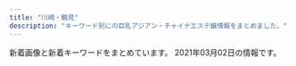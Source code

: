 ```yaml
---
title: "川崎・鶴見"
description: "キーワード別にの巨乳アジアン・チャイナエステ嬢情報をまとめました。"
---
```


新着画像と新着キーワードをまとめています。
2021年03月02日の情報です。

<DmmAffiliateIns />
<KeywordTable
  shops={
    [
    {
        "name": "Smile",
        "station": "\u4eac\u6025\u9db4\u898b\u99c5\u6771\u53e3",
        "img_links": [
            "http://tsurumi-est.xyz/images/g5.jpg",
            "http://tsurumi-est.xyz/images/g1.jpg",
            "http://tsurumi-est.xyz/g3.jpg",
            "http://tsurumi-est.xyz/images/flash.jpg",
            "http://tsurumi-est.xyz/images/mobile.png",
            "http://tsurumi-est.xyz/images/int1.jpg",
            "http://tsurumi-est.xyz/images/s_staff1.png",
            "http://tsurumi-est.xyz/g1.jpg",
            "http://tsurumi-est.xyz/images/top.jpg",
            "http://tsurumi-est.xyz/g0.jpg",
            "http://tsurumi-est.xyz/images/g0.jpg",
            "http://tsurumi-est.xyz/g2.jpg",
            "http://tsurumi-est.xyz/images/mens-esthe1.png",
            "http://tsurumi-est.xyz/images/g3.jpg",
            "http://momipara.jp/img/link/momi88.jpg",
            "http://tsurumi-est.xyz/images/flash2.jpg",
            "http://cdn.dino-es.com/images/logo/88x31NewDinoEs.png",
            "http://tsurumi-est.xyz/images/s_staff.png",
            "http://tsurumi-est.xyz/images/g2.jpg",
            "http://tsurumi-est.xyz/images/int2.jpg"
        ],
        "keywords": {
            "C": 16,
            "D": 4,
            "E": 2
        },
        "url": "http://tsurumi-est.xyz/"
    },
    {
        "keywords": {},
        "name": "\u4eba\u9b5a\u306e\u604b",
        "station": "JR\u9db4\u898b\u99c5\u6771\u53e3",
        "img_links": [],
        "url": "http://genkimori.ests.jp/"
    },
    {
        "url": "http://rabbit.est.cm/",
        "station": "JR\u5ddd\u5d0e\u99c5\u6771\u53e3",
        "keywords": {
            "D": 16,
            "86": 16
        },
        "img_links": [
            "http://rabbit.est.cm/photos/sites/29/2017/09/2017090411494123.jpg",
            "http://rabbit.est.cm/images/s_news.png",
            "http://rabbit.est.cm/images/top.jpg",
            "http://rabbit.est.cm/photos/sites/29/2017/04/01.jpg",
            "http://rabbit.est.cm/images/pick.png",
            "http://rabbit.est.cm/photos/sites/29/2017/03/girls03.jpg",
            "http://rabbit.est.cm/images/s_staff.png",
            "http://rabbit.est.cm/photos/sites/29/2017/02/3.jpg",
            "http://rabbit.est.cm/images/nbj3.jpg",
            "http://rabbit.est.cm/photos/sites/29/2018/08/2018081709473259.jpg",
            "http://rabbit.est.cm/images/acc2.jpg",
            "http://rabbit.est.cm/images/acc3.jpg",
            "http://rabbit.est.cm/photos/sites/29/2017/03/188375621118420915.jpg",
            "http://rabbit.est.cm/images/nbj2.jpg",
            "http://rabbit.est.cm/images/acc4.jpg",
            "http://rabbit.est.cm/photos/sites/29/2020/11/2020110707012088.jpg",
            "http://rabbit.est.cm/images/acc5.jpg",
            "http://rabbit.est.cm/images/mobile.jpg"
        ],
        "name": "\u7e01\u5712"
    },
    {
        "img_links": [
            "http://esthe-heal.com/staff/momo/01mb.jpg",
            "http://esthe-heal.com/staff/sakura/01mb.jpg",
            "http://esthe-heal.com/staff/kaori/01mb.jpg",
            "http://esthe-heal.com/img/ttl_pickup.png",
            "http://esthe-heal.com/staff/rubi/01mb.jpg",
            "http://esthe-heal.com/img/ttl_recbnr.png",
            "http://esthe-heal.com/img/ttl_mobile.png",
            "http://esthe-heal.com/staff/yuki/01mb.jpg",
            "http://esthe-heal.com/staff/miho/01.jpg",
            "http://esthe-heal.com/staff/sizuka/01.jpg",
            "http://esthe-heal.com/staff/mimi/01mb.jpg",
            "http://esthe-heal.com/staff/aya/01mb.jpg",
            "http://esthe-heal.com/staff/yuki/01.jpg",
            "http://esthe-heal.com/img/ttl_staff.png",
            "http://esthe-heal.com/staff/rui/01mb.jpg",
            "http://esthe-heal.com/i/files/homeimg.jpg",
            "http://esthe-heal.com/staff/haruna/01.jpg",
            "http://esthe-heal.com/img/att.jpg",
            "http://esthe-heal.com/staff/mimi/01.jpg",
            "http://esthe-heal.com/staff/yuyu/01mb.jpg",
            "http://esthe-heal.com/staff/kana/01.jpg",
            "http://esthe-heal.com/staff/yuyu/01.jpg",
            "http://esthe-heal.com/staff/kaori/01.jpg",
            "http://esthe-heal.com/staff/rui/01.jpg",
            "http://esthe-heal.com/img/ttl_wnew.png",
            "http://esthe-heal.com/staff/sayuri/01mb.jpg",
            "http://esthe-heal.com/staff/sizuka/01mb.jpg",
            "http://esthe-heal.com/staff/haruna/01mb.jpg",
            "http://esthe-heal.com/staff/aya/01.jpg",
            "http://esthe-heal.com/img/link/koko_234x60.png",
            "http://esthe-heal.com/staff/sayuri/01.jpg",
            "http://esthe-heal.com/staff/kana/01mb.jpg",
            "http://esthe-heal.com/staff/rubi/01.jpg",
            "http://esthe-heal.com/staff/momo/01.jpg",
            "http://esthe-heal.com/staff/sakura/01.jpg",
            "http://esthe-heal.com/pic/head.jpg",
            "http://esthe-heal.com/staff/miho/01mb.jpg"
        ],
        "station": "JR\u9db4\u898b\u99c5\u6771\u53e3",
        "name": "Yulala",
        "keywords": {
            "C": 23
        },
        "url": "http://esthe-heal.com/"
    },
    {
        "keywords": {
            "92": 1,
            "89": 4,
            "\u80f8": 1,
            "90": 2,
            "88": 1
        },
        "name": "LUCKY",
        "station": "JR\u5ddd\u5d0e\u99c5\u6771\u53e3",
        "img_links": [
            "http://lucky.esnavi.work/2/uploadimg/1609854808.jpeg",
            "http://lucky.esnavi.work/2/uploadimg/1612246410.jpeg",
            "http://lucky.esnavi.work/news.jpg",
            "http://lucky.esnavi.work/2/uploadimg/1609855912.jpeg",
            "http://lucky.esnavi.work/2/uploadimg/1609855429.jpeg",
            "http://lucky.esnavi.work/2/uploadimg/1609855626.jpeg",
            "http://lucky.esnavi.work/2/uploadimg/1609856021.jpeg",
            "http://lucky.esnavi.work/int1.png",
            "http://lucky.esnavi.work/2/uploadimg/1609855512.jpeg",
            "http://lucky.esnavi.work/m.jpg",
            "http://lucky.esnavi.work/head.jpg",
            "http://lucky.esnavi.work/2/uploadimg/1609854972.jpeg",
            "http://lucky.esnavi.work/sys2.jpg",
            "http://lucky.esnavi.work/sys1.jpg",
            "http://lucky.esnavi.work/s1.png",
            "http://lucky.esnavi.work/staff_t.jpg"
        ],
        "url": "http://lucky.esnavi.work/"
    },
    {
        "keywords": {
            "G": 13,
            "\u30c0\u30a4\u30ca\u30de\u30a4\u30c8": 1,
            "100": 1,
            "\u30bb\u30af\u30b7\u30fc": 8
        },
        "name": "Men\u2019s Pal Spa\u30fb\u30e1\u30f3\u30ba\u30d1\u30eb\u30b9\u30d1",
        "img_links": [
            "https://www.pal-spa.com/img/girl/main/smain349afba4e500f33ea543f800c8238c1f49.jpg",
            "https://www.pal-spa.com/img/blog/postimage20191201161433.jpg",
            "https://www.pal-spa.com/img/blog/palspa_blog_20200113_miyuki7.jpg",
            "https://www.pal-spa.com/img/blog/palspa_blog_20210120_haruka3.jpg",
            "https://www.pal-spa.com/img/girl/main/smain3458922ce8484534d2b75a91ab7a300e6de.jpg",
            "https://www.pal-spa.com/img/girl/main/smain29126f46703ae5614cc6531d2d744ef64cb.jpg",
            "https://www.pal-spa.com/img/material/massage_siatu1.jpg",
            "https://www.pal-spa.com/img/girl/list/swest232be10adc295a0fc3adfdb5b77838c4a7.jpg",
            "https://www.pal-spa.com/img/blog/palspa_blog_20191204_izumi7.jpg",
            "https://www.pal-spa.com/img/blog/postimage20191205024146.jpg",
            "https://www.pal-spa.com/img/girl/list/sface8aaf0584954cf78c6fa0e4d5235d359c9.jpg",
            "https://www.pal-spa.com/img/girl/list/slist29b91c9bcc8e157811f43836e0e81c7a7e.jpg",
            "https://www.pal-spa.com/img/girl/main/smain2352be10adc295a0fc3adfdb5b77838c4a7.jpg",
            "https://www.pal-spa.com/img/blog/palspa_blog_20191204_izumi6.jpg",
            "https://www.pal-spa.com/img/girl/list/sface41179e3d7fbd9c1dd52f6aa2a671ce0bd.jpg",
            "https://www.pal-spa.com/img/blog/postimage20200112225143.jpg",
            "https://www.pal-spa.com/img/blog/palspa_blog_20191204_erica6.jpg",
            "https://www.pal-spa.com/img/blog/postimage20191205024522.jpg",
            "https://www.pal-spa.com/img/girl/list/slist256b08026e0fe59c124751f4ba2dce9484.jpg",
            "https://www.pal-spa.com/img/girl/main/smain311813891f0a4f13a5dcec2552f803dff41.jpg",
            "https://www.pal-spa.com/img/girl/main/smain255b45d339d6509c6b7779e499e2a9b6ba6.jpg",
            "https://www.pal-spa.com/img/girl/list/slist3aa1148d56856a2cfde4a3dfdd8d1c5ed.jpg",
            "https://www.pal-spa.com/img/girl/main/smain32544cc176e6519c5cfcaa30cdb6b3d4ae6.jpg",
            "https://www.pal-spa.com/img/girl/main/smain34264ec295988800531cb0f78cdcfbcb9cf.jpg",
            "https://www.pal-spa.com/img/blog/palspa_blog_20200316_aya2.jpg",
            "https://www.pal-spa.com/img/girl/main/smain93489e4bc2f68cb6c1df5f2c0780e53ef2.jpg",
            "https://www.pal-spa.com/img/girl/list/sface9b20525be57ec14c2cab254b7f38bd4df.jpg",
            "https://www.pal-spa.com/img/blog/palspa_blog_20191201_yui1.jpg",
            "https://www.pal-spa.com/img/blog/palspa_blog_20200803_ai2.jpg",
            "https://www.pal-spa.com/img/girl/list/slist2803b6e28547718e5f6d36e0d1c631fbcd.jpg",
            "https://www.pal-spa.com/img/girl/main/smain253b45d339d6509c6b7779e499e2a9b6ba6.jpg",
            "https://www.pal-spa.com/img/blog/palspa_blog_20200803_ai7.jpg",
            "https://www.pal-spa.com/img/girl/list/slist34fb1e5b054a6796aafb6d24f36ac90950.jpg",
            "https://www.pal-spa.com/img/girl/main/smain2332be10adc295a0fc3adfdb5b77838c4a7.jpg",
            "https://www.pal-spa.com/img/blog/palspa_blog_20200113_miyuki8.jpg",
            "https://www.pal-spa.com/img/blog/palspa_blog_20191204_izumi4.jpg",
            "https://www.pal-spa.com/img/blog/palspa_blog_20191201_kiki4.jpg",
            "https://www.pal-spa.com/img/girl/list/swest81caefc8aa890323cc659f5abf9da1937.jpg",
            "https://www.pal-spa.com/img/girl/main/smain32444cc176e6519c5cfcaa30cdb6b3d4ae6.jpg",
            "https://www.pal-spa.com/img/blog/palspa_blog_20200113_miyuki1.jpg",
            "https://www.pal-spa.com/img/girl/main/smain215a4782a043e7ca29f58aba8d6552a2d6e.jpg",
            "https://www.pal-spa.com/img/blog/postimage20210128110639.jpg",
            "https://www.pal-spa.com/img/girl/pickup/pickup20200822150116.jpg",
            "https://www.pal-spa.com/img/girl/main/smain841caefc8aa890323cc659f5abf9da1937.jpg",
            "https://www.pal-spa.com/img/girl/list/slist24940766e3a46af57756429b6407dea11e.jpg",
            "https://www.pal-spa.com/img/girl/list/sface259a92ee295305fdbc6e4cd5a68dad5216.jpg",
            "https://www.pal-spa.com/img/camp/camp_20210101min75.jpg",
            "https://www.pal-spa.com/img/girl/main/smain31aa1148d56856a2cfde4a3dfdd8d1c5ed.jpg",
            "https://www.pal-spa.com/img/blog/palspa_blog_20191201_kiki2.jpg",
            "https://www.pal-spa.com/img/girl/list/slist341bac97b65d4f7b4ec774734a6553b2a8.jpg",
            "https://www.pal-spa.com/img/blog/palspa_blog_20191201_aica3.jpg",
            "https://www.pal-spa.com/img/girl/list/swest32552450a07c5e6fcf616569ce56276f28.jpg",
            "https://www.pal-spa.com/img/girl/main/smain339afba4e500f33ea543f800c8238c1f49.jpg",
            "https://www.pal-spa.com/img/girl/main/smain3438922ce8484534d2b75a91ab7a300e6de.jpg",
            "https://www.pal-spa.com/img/girl/list/slist82771fec40d02127b42e7e4941a97d5e8.jpg",
            "https://www.pal-spa.com/img/blog/palspa_blog_20200113_miyuki2.jpg",
            "https://www.pal-spa.com/img/girl/main/smain254b45d339d6509c6b7779e499e2a9b6ba6.jpg",
            "https://www.pal-spa.com/img/blog/palspa_blog_20200316_aya3.jpg",
            "https://www.pal-spa.com/img/material/massage_siatu3.jpg",
            "https://www.pal-spa.com/img/girl/list/swest259a92ee295305fdbc6e4cd5a68dad5216.jpg",
            "https://www.pal-spa.com/img/girl/main/smain285aa054b0383cc218664f07c55c4e1d3f0.jpg",
            "https://www.pal-spa.com/img/material/massage_sentai2.jpg",
            "https://www.pal-spa.com/img/girl/list/swest34fb1e5b054a6796aafb6d24f36ac90950.jpg",
            "https://www.pal-spa.com/img/girl/main/smain28209dcea86d45d39c34084233d3f05abd3.jpg",
            "https://www.pal-spa.com/img/blog/palspa_blog_20200316_aya6.jpg",
            "https://www.pal-spa.com/img/girl/main/smain821caefc8aa890323cc659f5abf9da1937.jpg",
            "https://www.pal-spa.com/img/blog/palspa_blog_20200803_ai6.jpg",
            "https://www.pal-spa.com/img/blog/palspa_blog_20191204_erica3.jpg",
            "https://www.pal-spa.com/img/blog/palspa_blog_20191201_kiki7.jpg",
            "https://www.pal-spa.com/img/blog/palspa_blog_20191201_yui5.jpg",
            "https://www.pal-spa.com/img/girl/main/smain2322be10adc295a0fc3adfdb5b77838c4a7.jpg",
            "https://www.pal-spa.com/img/blog/palspa_blog_20191201_kiki6.jpg",
            "https://www.pal-spa.com/img/blog/palspa_blog_20191204_izumi3.jpg",
            "https://www.pal-spa.com/img/blog/palspa_blog_20200803_ai4.jpg",
            "https://www.pal-spa.com/img/girl/list/sface32552450a07c5e6fcf616569ce56276f28.jpg",
            "https://www.pal-spa.com/img/blog/palspa_blog_20191204_erica1.jpg",
            "https://www.pal-spa.com/img/blog/palspa_blog_20210120_haruka6.jpg",
            "https://www.pal-spa.com/img/girl/main/smain212a4782a043e7ca29f58aba8d6552a2d6e.jpg",
            "https://www.pal-spa.com/img/blog/palspa_blog_20191204_izumi2.jpg",
            "https://www.pal-spa.com/img/girl/list/slist9224bead323710d8ed7f0640125518c54.jpg",
            "https://www.pal-spa.com/img/blog/palspa_blog_20210120_haruka1.jpg",
            "https://www.pal-spa.com/img/girl/main/smain2342be10adc295a0fc3adfdb5b77838c4a7.jpg",
            "https://www.pal-spa.com/img/blog/postimage20190909035711.jpg",
            "https://www.pal-spa.com/img/girl/main/smain283aa054b0383cc218664f07c55c4e1d3f0.jpg",
            "https://www.pal-spa.com/img/blog/palspa_blog_20191201_aica7.jpg",
            "https://www.pal-spa.com/img/girl/main/smain411179e3d7fbd9c1dd52f6aa2a671ce0bd.jpg",
            "https://www.pal-spa.com/img/girl/pickup/pickup20200104064211.jpg",
            "https://www.pal-spa.com/img/girl/main/smain313cf1a94bbeb47fd61d9c8a0ac5715f220.jpg",
            "https://www.pal-spa.com/img/blog/palspa_blog_20200113_miyuki6.jpg",
            "https://www.pal-spa.com/img/blog/postimage20191201160113.jpg",
            "https://www.pal-spa.com/img/blog/palspa_blog_20200113_miyuki5.jpg",
            "https://www.pal-spa.com/img/girl/main/smain2934975d1e88a92635112090a18fddfe496.jpg",
            "https://www.pal-spa.com/img/blog/palspa_blog_20200316_aya7.jpg",
            "https://www.pal-spa.com/img/girl/main/smain95ef1bf25458f90407a4281129029fee02.jpg",
            "https://www.pal-spa.com/img/girl/main/smain32244cc176e6519c5cfcaa30cdb6b3d4ae6.jpg",
            "https://www.pal-spa.com/img/blog/palspa_blog_20191201_kiki3.jpg",
            "https://www.pal-spa.com/img/girl/main/smain94ef1bf25458f90407a4281129029fee02.jpg",
            "https://www.pal-spa.com/img/blog/palspa_blog_20200316_aya9.jpg",
            "https://www.pal-spa.com/img/girl/main/smain295c66d8a8ea77ad563b7a5d4d245be38c5.jpg",
            "https://www.pal-spa.com/img/blog/palspa_blog_20191204_erica5.jpg",
            "https://www.pal-spa.com/img/blog/palspa_blog_20191204_erica2.jpg",
            "https://www.pal-spa.com/img/material/massage_sentai3.jpg",
            "https://www.pal-spa.com/img/blog/postimage20200316071533.jpg",
            "https://www.pal-spa.com/img/girl/pickup/pickup20210120104719.jpg",
            "https://www.pal-spa.com/img/girl/list/slist2384c844601b0fd2f7aabfe4a5a12163b7.jpg",
            "https://www.pal-spa.com/img/blog/palspa_blog_20200113_miyuki4.jpg",
            "https://www.pal-spa.com/img/blog/palspa_blog_20200316_aya8.jpg",
            "https://www.pal-spa.com/img/girl/list/swest41179e3d7fbd9c1dd52f6aa2a671ce0bd.jpg",
            "https://www.pal-spa.com/img/blog/palspa_blog_20191204_izumi1.jpg",
            "https://www.pal-spa.com/img/material/massage_siatu2.jpg",
            "https://www.pal-spa.com/img/girl/list/swest21a4782a043e7ca29f58aba8d6552a2d6e.jpg",
            "https://www.pal-spa.com/img/blog/palspa_blog_20191201_aica2.jpg",
            "https://www.pal-spa.com/img/girl/main/smain92489e4bc2f68cb6c1df5f2c0780e53ef2.jpg",
            "https://www.pal-spa.com/img/girl/list/sface31f19f00dae05be97f6dce6cb5dbe8eec8.jpg",
            "https://www.pal-spa.com/img/blog/palspa_blog_20191201_kiki5.jpg",
            "https://www.pal-spa.com/img/girl/main/smain341fb1e5b054a6796aafb6d24f36ac90950.jpg",
            "https://www.pal-spa.com/img/girl/pickup/pickup20200822001327.jpg",
            "https://www.pal-spa.com/img/girl/list/slist21c8c7f499c3f4da854e401c53978a3677.jpg",
            "https://www.pal-spa.com/img/camp/camp_20210201.jpg",
            "https://www.pal-spa.com/img/blog/palspa_blog_20200803_ai8.jpg",
            "https://www.pal-spa.com/img/blog/palspa_blog_20200316_aya10.jpg",
            "https://www.pal-spa.com/img/girl/list/swest2815022380c60cdc7043c4ec074cee02f5.jpg",
            "https://www.pal-spa.com/img/blog/palspa_blog_20200316_aya1.jpg",
            "https://www.pal-spa.com/img/blog/palspa_blog_20191204_erica7.jpg",
            "https://www.pal-spa.com/img/blog/palspa_blog_20200113_miyuki3.jpg",
            "https://www.pal-spa.com/img/material/image_auth.png",
            "https://www.pal-spa.com/img/girl/list/swest24254584407bed049e349a41c5443a4345.jpg",
            "https://www.pal-spa.com/img/girl/main/smain81aaf0584954cf78c6fa0e4d5235d359c9.jpg",
            "https://www.pal-spa.com/img/blog/palspa_blog_20191201_yui7.jpg",
            "https://www.pal-spa.com/img/girl/list/sface21a4782a043e7ca29f58aba8d6552a2d6e.jpg",
            "https://www.pal-spa.com/img/girl/main/smain91489e4bc2f68cb6c1df5f2c0780e53ef2.jpg",
            "https://www.pal-spa.com/img/blog/palspa_blog_20191201_aica5.jpg",
            "https://www.pal-spa.com/img/girl/main/smain315f04254ecea9c57f49748c46b01a7664c.jpg",
            "https://www.pal-spa.com/img/girl/list/sface232be10adc295a0fc3adfdb5b77838c4a7.jpg",
            "https://www.pal-spa.com/img/girl/main/smain241254584407bed049e349a41c5443a4345.jpg",
            "https://www.pal-spa.com/img/girl/main/smain321552450a07c5e6fcf616569ce56276f28.jpg",
            "https://www.pal-spa.com/img/blog/palspa_blog_20191201_kiki1.jpg",
            "https://www.pal-spa.com/img/girl/list/sface34fb1e5b054a6796aafb6d24f36ac90950.jpg",
            "https://www.pal-spa.com/img/blog/postimage20191201162035.jpg",
            "https://www.pal-spa.com/img/girl/list/sface3c2ba25b14b61f54befa1ec672e487350.jpg",
            "https://www.pal-spa.com/img/girl/main/smain251b45d339d6509c6b7779e499e2a9b6ba6.jpg",
            "https://www.pal-spa.com/img/blog/postimage20190823184018.jpg",
            "https://www.pal-spa.com/img/girl/main/smain214a4782a043e7ca29f58aba8d6552a2d6e.jpg",
            "https://www.pal-spa.com/img/blog/palspa_blog_20191201_aica1.jpg",
            "https://www.pal-spa.com/img/blog/palspa_blog_20200803_ai5.jpg",
            "https://www.pal-spa.com/img/blog/palspa_blog_20191204_izumi5.jpg",
            "https://www.pal-spa.com/img/blog/palspa_blog_20200803_ai1.jpg",
            "https://www.pal-spa.com/img/girl/list/sface24254584407bed049e349a41c5443a4345.jpg",
            "https://www.pal-spa.com/img/girl/list/slist32552450a07c5e6fcf616569ce56276f28.jpg",
            "https://www.pal-spa.com/img/girl/list/slist41179e3d7fbd9c1dd52f6aa2a671ce0bd.jpg",
            "https://www.pal-spa.com/img/girl/main/smain32aa1148d56856a2cfde4a3dfdd8d1c5ed.jpg",
            "https://www.pal-spa.com/img/girl/list/swest2934a16061b4519bc353f475021810bbc2.jpg",
            "https://www.pal-spa.com/img/blog/palspa_blog_20200316_aya5.jpg",
            "https://www.pal-spa.com/img/girl/main/smain314f04254ecea9c57f49748c46b01a7664c.jpg",
            "https://www.pal-spa.com/img/blog/palspa_blog_20191201_yui2.jpg",
            "https://www.pal-spa.com/img/blog/palspa_blog_20210120_haruka5.jpg",
            "https://www.pal-spa.com/img/girl/list/sface2934a16061b4519bc353f475021810bbc2.jpg",
            "https://www.pal-spa.com/img/blog/palspa_blog_20191201_yui6.jpg",
            "https://www.pal-spa.com/img/blog/postimage20190615060904.jpg",
            "https://www.pal-spa.com/img/girl/list/swest31f19f00dae05be97f6dce6cb5dbe8eec8.jpg",
            "https://www.pal-spa.com/img/girl/main/smain851caefc8aa890323cc659f5abf9da1937.jpg",
            "https://www.pal-spa.com/img/girl/main/smain32344cc176e6519c5cfcaa30cdb6b3d4ae6.jpg",
            "https://www.pal-spa.com/img/blog/palspa_blog_20200803_ai9.jpg",
            "https://www.pal-spa.com/img/girl/main/smain3448922ce8484534d2b75a91ab7a300e6de.jpg",
            "https://www.pal-spa.com/img/girl/main/smain284aa054b0383cc218664f07c55c4e1d3f0.jpg",
            "https://www.pal-spa.com/img/material/massage_sentai1.jpg",
            "https://www.pal-spa.com/img/girl/main/smain2312be10adc295a0fc3adfdb5b77838c4a7.jpg",
            "https://www.pal-spa.com/img/blog/palspa_blog_20191201_aica6.jpg",
            "https://www.pal-spa.com/img/blog/palspa_blog_20191204_erica4.jpg",
            "https://www.pal-spa.com/img/girl/main/smain312cf1a94bbeb47fd61d9c8a0ac5715f220.jpg",
            "https://www.pal-spa.com/img/blog/palspa_blog_20191201_aica4.jpg",
            "https://www.pal-spa.com/img/girl/main/smain211a4782a043e7ca29f58aba8d6552a2d6e.jpg",
            "https://www.pal-spa.com/img/blog/palspa_blog_20200316_aya4.jpg",
            "https://www.pal-spa.com/img/girl/main/smain2924975d1e88a92635112090a18fddfe496.jpg",
            "https://www.pal-spa.com/img/blog/palspa_blog_20210120_haruka4.jpg",
            "https://www.pal-spa.com/img/girl/list/swest95fea8ce189d2417d922eb9079627b3ac.jpg",
            "https://www.pal-spa.com/img/girl/main/smain281fd9bc58195da2c4f8c318534044e362e.jpg",
            "https://www.pal-spa.com/img/blog/palspa_blog_20200803_ai3.jpg",
            "https://www.pal-spa.com/img/girl/main/smain242efb09e433a238cc9c94272805945bf96.jpg",
            "https://www.pal-spa.com/img/blog/postimage20200805131611.jpg",
            "https://www.pal-spa.com/img/blog/palspa_blog_20191201_yui3.jpg",
            "https://www.pal-spa.com/img/girl/main/smain2944975d1e88a92635112090a18fddfe496.jpg",
            "https://www.pal-spa.com/img/blog/postimage20191201160850.jpg",
            "https://www.pal-spa.com/img/girl/list/sface2815022380c60cdc7043c4ec074cee02f5.jpg",
            "https://www.pal-spa.com/img/girl/pickup/pickup20200730025343.jpg",
            "https://www.pal-spa.com/img/girl/pickup/pickup20200923134207.jpg",
            "https://www.pal-spa.com/img/blog/palspa_blog_20200316_aya11.jpg",
            "https://www.pal-spa.com/img/girl/main/smain252b45d339d6509c6b7779e499e2a9b6ba6.jpg",
            "https://www.pal-spa.com/img/girl/main/smain831caefc8aa890323cc659f5abf9da1937.jpg",
            "https://www.pal-spa.com/img/girl/list/slist31991bce11ee745ecab812af3ff1cb34c6.jpg",
            "https://www.pal-spa.com/img/girl/main/smain44b39a706bac6618b1571f7fdf4631427d.jpg",
            "https://www.pal-spa.com/img/girl/main/smain43f417400ac5884575399559541bcf4c17.jpg",
            "https://www.pal-spa.com/img/blog/palspa_blog_20191201_yui4.jpg",
            "https://www.pal-spa.com/img/girl/main/smain424a6d03832c91a865b6562a3dc842e51a.jpg",
            "https://www.pal-spa.com/img/girl/main/smain213a4782a043e7ca29f58aba8d6552a2d6e.jpg",
            "https://www.pal-spa.com/img/girl/list/swest3c2ba25b14b61f54befa1ec672e487350.jpg"
        ],
        "station": "JR\u9db4\u898b\u99c5\u6771\u53e3",
        "url": "https://www.pal-spa.com/"
    },
    {
        "url": "http://www.fukuen.in/",
        "station": "JR\u9db4\u898b\u99c5\u6771\u53e3",
        "img_links": [
            "http://www.fukuen.in/img/material/shiatsu3.jpg",
            "http://www.fukuen.in/img/girl/main/smain123f3ae0063654627ed21fdac7f7f732cb0.jpg",
            "http://www.fukuen.in/img/material/arrow_next.png",
            "http://www.fukuen.in/img/material/sentai2.jpg",
            "http://www.fukuen.in/img/material/image_auth.png",
            "http://www.fukuen.in/img/girl/extra/ai_20200914_1.jpg",
            "http://www.fukuen.in/img/material/noimg_b.jpg",
            "http://www.fukuen.in/img/girl/list/slist21d95f10417cbe687c362ac86a6caaf51.jpg",
            "http://www.fukuen.in/img/material/shiatsu2.jpg",
            "http://www.fukuen.in/img/material/oil1.jpg",
            "http://www.fukuen.in/img/girl/list/swest72b8648aae56da25b7c7573dc007cc2de.jpg",
            "http://www.fukuen.in/img/material/akasuri6rev1.jpg",
            "http://www.fukuen.in/img/girl/extra/risa_20200923_4.jpg",
            "http://www.fukuen.in/img/material/bath.jpg",
            "http://www.fukuen.in/img/material/sentai4.jpg",
            "http://www.fukuen.in/img/girl/list/slist8fbaefba79306aed7d52f3369481c4f79.jpg",
            "http://www.fukuen.in/img/material/sentai6rev1.jpg",
            "http://www.fukuen.in/img/girl/list/slist5751a73c1d67d106b755f2a10f214b1fb.jpg",
            "http://www.fukuen.in/img/girl/main/smain425ef08e32ca6d2936eee599647ef1be42.jpg",
            "http://www.fukuen.in/img/material/oil5.jpg",
            "http://www.fukuen.in/img/girl/extra/ai_20200914_4.jpg",
            "http://www.fukuen.in/img/material/akasuri2rev1.jpg",
            "http://www.fukuen.in/img/girl/list/slist11a00cec64c1902f8f81d6458bd81ecc3.jpg",
            "http://www.fukuen.in/img/girl/pickup/pickup20200705191159.jpg",
            "http://www.fukuen.in/img/girl/main/smain12372fb92a183b52eed6697b1dc18d650f.jpg",
            "http://www.fukuen.in/img/girl/main/smain23a5f5188f9c41ddb221fc0bead2a8556b.jpg",
            "http://www.fukuen.in/img/girl/main/smain83429f69a5e0facf26b5c596ab5374c79a.jpg",
            "http://www.fukuen.in/img/girl/pickup/pickup20200705191524.jpg",
            "http://www.fukuen.in/img/girl/main/smain82429f69a5e0facf26b5c596ab5374c79a.jpg",
            "http://www.fukuen.in/img/girl/main/smain736910286ab0a44682bfc6f093f287b998.jpg",
            "http://www.fukuen.in/img/girl/list/slist1154c6465b3e80f1950af663ae9de86840.jpg",
            "http://www.fukuen.in/img/girl/extra/hotaru200809_1min75.jpg",
            "http://www.fukuen.in/img/material/sentai5rev1.jpg",
            "http://www.fukuen.in/img/material/front.jpg",
            "http://www.fukuen.in/img/girl/list/swest8fbaefba79306aed7d52f3369481c4f79.jpg",
            "http://www.fukuen.in/img/girl/main/smain746910286ab0a44682bfc6f093f287b998.jpg",
            "http://www.fukuen.in/img/girl/main/smain11372fb92a183b52eed6697b1dc18d650f.jpg",
            "http://www.fukuen.in/img/material/noimg_m.jpg",
            "http://www.fukuen.in/img/girl/extra/hotaru200809_3min75.jpg",
            "http://www.fukuen.in/img/girl/main/smain12276c3f8b7d0a2900b5557ad186572c1c5.jpg",
            "http://www.fukuen.in/img/girl/list/swest1154c6465b3e80f1950af663ae9de86840.jpg",
            "http://www.fukuen.in/img/girl/main/smain41f486b583999cfcec7913d7843c608159.jpg",
            "http://www.fukuen.in/img/material/sentai3.jpg",
            "http://www.fukuen.in/img/girl/main/smain11154c6465b3e80f1950af663ae9de86840.jpg",
            "http://www.fukuen.in/img/girl/main/smain115a604c7246ee7ef21ea1371bf0f8ae541.jpg",
            "http://www.fukuen.in/img/girl/main/smain81429f69a5e0facf26b5c596ab5374c79a.jpg",
            "http://www.fukuen.in/img/girl/pickup/pickup20200705191051.jpg",
            "http://www.fukuen.in/img/girl/list/swest4f486b583999cfcec7913d7843c608159.jpg",
            "http://www.fukuen.in/img/girl/extra/risa_20200923_1.jpg",
            "http://www.fukuen.in/img/girl/extra/ai_20200914_2.jpg",
            "http://www.fukuen.in/img/girl/main/smain113a604c7246ee7ef21ea1371bf0f8ae541.jpg",
            "http://www.fukuen.in/img/girl/main/smain435ef08e32ca6d2936eee599647ef1be42.jpg",
            "http://www.fukuen.in/img/material/shiatsu4rev1.jpg",
            "http://www.fukuen.in/img/girl/main/smain721ab20435a050b6117e25de016c851a5e.jpg",
            "http://www.fukuen.in/img/girl/list/swest1276c3f8b7d0a2900b5557ad186572c1c5.jpg",
            "http://www.fukuen.in/img/girl/main/smain8415e8cbb1c49eb7c8caa026cbfa4e5e53.jpg",
            "http://www.fukuen.in/img/girl/pickup/pickup20200705191440.jpg",
            "http://www.fukuen.in/img/girl/main/smain112a604c7246ee7ef21ea1371bf0f8ae541.jpg",
            "http://www.fukuen.in/img/girl/extra/risa_20200923_3.jpg",
            "http://www.fukuen.in/img/material/oil4.jpg",
            "http://www.fukuen.in/img/girl/extra/hotaru200809_4min75.jpg",
            "http://www.fukuen.in/img/girl/main/smain513f8bf8e4517330b71f7b182328a05400.jpg",
            "http://www.fukuen.in/img/girl/main/smain711ab20435a050b6117e25de016c851a5e.jpg",
            "http://www.fukuen.in/img/girl/main/smain52fb1c032274e28d599eed619e1bedc3e4.jpg",
            "http://www.fukuen.in/img/material/oil3.jpg",
            "http://www.fukuen.in/img/girl/list/swest11a00cec64c1902f8f81d6458bd81ecc3.jpg",
            "http://www.fukuen.in/img/girl/main/smain53fb1c032274e28d599eed619e1bedc3e4.jpg",
            "http://www.fukuen.in/img/material/akasuri5rev1.jpg",
            "http://www.fukuen.in/img/girl/extra/hotaru200809_2min75.jpg",
            "http://www.fukuen.in/img/girl/main/smain114a604c7246ee7ef21ea1371bf0f8ae541.jpg",
            "http://www.fukuen.in/img/material/noimg_west.jpg",
            "http://www.fukuen.in/img/camp/20200610_shinki.jpg",
            "http://www.fukuen.in/img/material/shiatsu5rev1.jpg",
            "http://www.fukuen.in/img/girl/extra/risa_20200923_2.jpg",
            "http://www.fukuen.in/img/material/arrow_prev.png",
            "http://www.fukuen.in/img/girl/extra/ai_20200914_3.jpg",
            "http://www.fukuen.in/img/girl/list/slist126deb548c2a3ab378099293db5afcc041.jpg",
            "http://www.fukuen.in/img/girl/list/swest5751a73c1d67d106b755f2a10f214b1fb.jpg",
            "http://www.fukuen.in/img/material/sentai1.jpg",
            "http://www.fukuen.in/img/material/shiatsu6.jpg",
            "http://www.fukuen.in/img/material/akasuri1.jpg",
            "http://www.fukuen.in/img/girl/main/smain12176c3f8b7d0a2900b5557ad186572c1c5.jpg",
            "http://www.fukuen.in/img/girl/main/smain13372fb92a183b52eed6697b1dc18d650f.jpg",
            "http://www.fukuen.in/img/girl/extra/risa_20200923_5.jpg",
            "http://www.fukuen.in/img/material/oil2.jpg",
            "http://www.fukuen.in/img/girl/main/smain22a5f5188f9c41ddb221fc0bead2a8556b.jpg",
            "http://www.fukuen.in/img/material/akasuri3.jpg",
            "http://www.fukuen.in/img/girl/list/swest25902fb05705d4f4dcd3bb55fc78d46ee.jpg",
            "http://www.fukuen.in/img/girl/list/slist7a7cd4a2a61a08aea05c874262bd2983c.jpg",
            "http://www.fukuen.in/img/material/oil6.jpg",
            "http://www.fukuen.in/img/girl/list/slist48970948df1b5f673ddccf8bdc1c27ca3.jpg",
            "http://www.fukuen.in/img/material/shiatsu1.jpg",
            "http://www.fukuen.in/img/girl/main/smain21a5f5188f9c41ddb221fc0bead2a8556b.jpg",
            "http://www.fukuen.in/img/material/akasuri4.jpg"
        ],
        "keywords": {
            "\u80f8": 1,
            "G": 2,
            "\u30bb\u30af\u30b7\u30fc": 2
        },
        "name": "\u798f\u7e01\u30fbFUKUEN"
    },
    {
        "station": "JR\u5ddd\u5d0e\u99c5\u6771\u53e3",
        "name": "\u6843\u6e90\u90f7",
        "keywords": {},
        "img_links": [
            "http://www.iyasi-massage.com/images/staff/sta_0z2.jpg",
            "http://www.iyasi-massage.com/images/top/top_04.jpg",
            "http://www.iyasi-massage.com/images/system/syatem_301.jpg",
            "http://www.iyasi-massage.com/images/staff_image/staff_d03.jpg",
            "http://www.iyasi-massage.com/images/top/top_03.jpg",
            "http://www.iyasi-massage.com/images/staff/sta_08.jpg",
            "http://www.iyasi-massage.com/images/system/syatem_303.jpg",
            "http://www.iyasi-massage.com/images/staff_image/staff_d02.jpg",
            "http://www.iyasi-massage.com/images/staff/sta_0z9.jpg",
            "http://www.iyasi-massage.com/images/staff/sta_0z8.jpg",
            "http://www.iyasi-massage.com/images/staff/sta_03.jpg",
            "http://www.iyasi-massage.com/images/staff_image/staff_d01.jpg",
            "http://www.iyasi-massage.com/images/staff/sta_04.jpg",
            "http://www.iyasi-massage.com/images/staff/staff_top.jpg",
            "http://www.iyasi-massage.com/images/gallery/gallery_402.jpg",
            "http://www.iyasi-massage.com/images/gallery/gallery_404.jpg",
            "http://www.iyasi-massage.com/images/staff_image/staff_d05.jpg",
            "http://www.iyasi-massage.com/images/gallery/gallery_403.jpg",
            "http://www.iyasi-massage.com/images/top/top_02.jpg",
            "http://www.iyasi-massage.com/images/gallery/gallery_01.jpg",
            "http://www.iyasi-massage.com/images/staff/sta_010.jpg",
            "http://www.iyasi-massage.com/images/staff/sta_06.jpg",
            "http://www.iyasi-massage.com/images/gallery/gallery_102.jpg",
            "http://www.iyasi-massage.com/images/gallery/gallery_401.jpg",
            "http://www.iyasi-massage.com/images/staff_one/staff_one_top.jpg",
            "http://www.iyasi-massage.com/images/gallery/gallery_top.jpg",
            "http://www.iyasi-massage.com/images/gallery/gallery_104.jpg",
            "http://www.iyasi-massage.com/images/home/index_03.jpg",
            "http://www.iyasi-massage.com/images/staff/sta_023.jpg",
            "http://www.iyasi-massage.com/images/home/index_qup.jpg",
            "http://www.iyasi-massage.com/images/staff/sta_0z12.jpg",
            "http://www.iyasi-massage.com/images/home/top_qp.jpg",
            "http://www.iyasi-massage.com/images/top/top_06.jpg",
            "http://www.iyasi-massage.com/images/gallery/gallery_101.jpg",
            "http://www.iyasi-massage.com/images/home/index_04.jpg",
            "http://www.iyasi-massage.com/images/staff_one/staff_one_05.jpg",
            "http://www.iyasi-massage.com/images/staff_one/staff_one_02.jpg",
            "http://www.iyasi-massage.com/images/staff/sta_0z6.jpg",
            "http://www.iyasi-massage.com/images/staff_one/staff_one_04.jpg",
            "http://www.iyasi-massage.com/images/staff/sta_07.jpg",
            "http://www.iyasi-massage.com/images/gallery/gallery_103.jpg",
            "http://www.iyasi-massage.com/images/system/syatem_302.jpg",
            "http://www.iyasi-massage.com/images/staff_one/staff_one_07.png",
            "http://www.iyasi-massage.com/images/staff/sta_021.jpg",
            "http://www.iyasi-massage.com/images/home/index_page_top.jpg",
            "http://www.iyasi-massage.com/images/home/QR.png",
            "http://www.iyasi-massage.com/images/staff_one/staff_one_08.png",
            "http://www.iyasi-massage.com/images/staff_one/staff_one_03.jpg",
            "http://www.iyasi-massage.com/images/home/index_tel.jpg",
            "http://www.iyasi-massage.com/images/top/top_08.png",
            "http://www.iyasi-massage.com/images/staff/sta_0z10.jpg",
            "http://www.iyasi-massage.com/images/top/top_01.jpg",
            "http://www.iyasi-massage.com/images/staff/sta_01.jpg",
            "http://www.iyasi-massage.com/images/top/top_05.jpg",
            "http://www.iyasi-massage.com/images/staff_image/staff_d04.jpg",
            "http://www.iyasi-massage.com/images/staff_image/staff_d06.jpg",
            "http://www.iyasi-massage.com/images/staff_one/staff_one_01.jpg"
        ],
        "url": "http://www.iyasi-massage.com/"
    },
    {
        "station": "JR\u5ddd\u5d0e\u99c5\u6771\u53e3",
        "keywords": {
            "84": 5,
            "86": 15,
            "C": 5,
            "D": 15
        },
        "name": "\u7652\u3057\u98a8\uff5e\u3044\u3084\u3057\u304b\u305c\uff5e",
        "img_links": [
            "http://iyashi-kaze.oks.bz/images/top.jpg",
            "http://iyashi-kaze.oks.bz/images/service1.jpg",
            "http://iyashi-kaze.oks.bz/images/service2.jpg",
            "http://iyashi-kaze.oks.bz/images/end.jpg",
            "http://iyashi-kaze.oks.bz/images/room3.jpg",
            "http://iyashi-kaze.oks.bz/images/s_pick.png",
            "http://iyashi-kaze.oks.bz/images/service4.jpg",
            "http://iyashi-kaze.oks.bz/images/room5.jpg",
            "http://iyashi-kaze.oks.bz/images/s_link.png",
            "http://iyashi-kaze.oks.bz/images/room6.jpg",
            "http://iyashi-kaze.oks.bz/photos/sites/65/2020/01/2020011010172726.jpg",
            "http://iyashi-kaze.oks.bz/images/room4.jpg",
            "http://iyashi-kaze.oks.bz/images/room2.jpg",
            "http://iyashi-kaze.oks.bz/images/room1.jpg",
            "http://iyashi-kaze.oks.bz/photos/sites/65/2020/01/202001101017196.jpg",
            "http://iyashi-kaze.oks.bz/images/service3.jpg",
            "http://iyashi-kaze.oks.bz/images/s_news.png",
            "http://iyashi-kaze.oks.bz/photos/sites/65/2020/01/2020011010172383.jpg",
            "http://iyashi-kaze.oks.bz/images/1.jpg",
            "http://iyashi-kaze.oks.bz/images/s_service.png",
            "http://iyashi-kaze.oks.bz/images/s_staff.png",
            "http://iyashi-kaze.oks.bz/photos/sites/65/2020/01/2020011010173060.jpg"
        ],
        "url": "http://iyashi-kaze.oks.bz/"
    },
    {
        "station": "JR\u77e2\u5411\u99c5",
        "img_links": [
            "http://nymphe-est.xyz/img/slide2-2.jpg",
            "http://nymphe-est.xyz/img/h1.png",
            "http://nymphe-est.xyz/img/cast1/img1.jpg",
            "http://nymphe-est.xyz/img/m2.png",
            "http://nymphe-est.xyz/img/cast1/img2-s.jpg",
            "http://nymphe-est.xyz/img/cast2/img2.jpg",
            "http://nymphe-est.xyz/img/cast3/img3-s.jpg",
            "http://nymphe-est.xyz/img/cg04.jpg",
            "http://nymphe-est.xyz/img/m1.png",
            "http://nymphe-est.xyz/img/cast3/img2-s.jpg",
            "http://nymphe-est.xyz/img/cast5/img1.jpg",
            "http://nymphe-est.xyz/img/cast6/img1-s.jpg",
            "http://nymphe-est.xyz/img/tit2.png",
            "http://nymphe-est.xyz/img/cast6/img3.jpg",
            "http://nymphe-est.xyz/img/cast5/img3-s.jpg",
            "http://nymphe-est.xyz/img/cast2/img3-s.jpg",
            "http://nymphe-est.xyz/img/cast1/img2.jpg",
            "http://nymphe-est.xyz/img/cast4/img1-s.jpg",
            "http://nymphe-est.xyz/img/cg02.jpg",
            "http://nymphe-est.xyz/img/tit5.png",
            "http://nymphe-est.xyz/img/tel2.png",
            "http://nymphe-est.xyz/img/m6.png",
            "http://nymphe-est.xyz/img/cast5/img1-s.jpg",
            "http://nymphe-est.xyz/img/cast4/img1.jpg",
            "http://nymphe-est.xyz/img/slide2-4.jpg",
            "http://nymphe-est.xyz/img/cp-desc1.png",
            "http://nymphe-est.xyz/img/cast5/img3.jpg",
            "http://nymphe-est.xyz/img/slide2-1.jpg",
            "http://nymphe-est.xyz/img/m5.png",
            "http://nymphe-est.xyz/img/cast6/img2.jpg",
            "http://nymphe-est.xyz/img/phone.png",
            "http://nymphe-est.xyz/img/tit6.png",
            "http://nymphe-est.xyz/img/cast3/img1-s.jpg",
            "http://nymphe-est.xyz/img/tit1.png",
            "http://nymphe-est.xyz/img/cast6/img3-s.jpg",
            "http://nymphe-est.xyz/img/cast6/img1.jpg",
            "http://nymphe-est.xyz/img/m3.png",
            "http://nymphe-est.xyz/img/cast2/img1-s.jpg",
            "http://nymphe-est.xyz/img/cast3/img3.jpg",
            "http://nymphe-est.xyz/img/cast4/img2-s.jpg",
            "http://nymphe-est.xyz/img/cp-ttl.png",
            "http://nymphe-est.xyz/img/cp-desc1sp.png",
            "http://nymphe-est.xyz/img/cg01.jpg",
            "http://nymphe-est.xyz/img/tit3.png",
            "http://nymphe-est.xyz/img/cast1/img1-s.jpg",
            "http://nymphe-est.xyz/img/cast2/img3.jpg",
            "http://nymphe-est.xyz/img/cast3/img2.jpg",
            "http://nymphe-est.xyz/img/cast4/img2.jpg",
            "http://nymphe-est.xyz/img/cast5/img2-s.jpg",
            "http://nymphe-est.xyz/img/open.png",
            "http://nymphe-est.xyz/img/tit4.png",
            "http://nymphe-est.xyz/img/cast3/img1.jpg",
            "http://nymphe-est.xyz/img/cast5/img2.jpg",
            "http://nymphe-est.xyz/img/m4.png",
            "http://nymphe-est.xyz/img/slide2-3.jpg",
            "http://nymphe-est.xyz/img/cast6/img2-s.jpg",
            "http://nymphe-est.xyz/img/cast2/img2-s.jpg",
            "http://nymphe-est.xyz/img/cast2/img1.jpg",
            "http://nymphe-est.xyz/img/cg03.jpg"
        ],
        "keywords": {
            "D": 14,
            "E": 14
        },
        "name": "For You",
        "url": "http://nymphe-est.xyz/"
    },
    {
        "name": "\u5bf5\u6df1\u82b1\u98a8",
        "keywords": {
            "C": 21,
            "82": 3,
            "83": 3
        },
        "station": "JR\u77e2\u5411\u99c5\u897f\u53e3",
        "url": "http://kafu.ests.co/",
        "img_links": [
            "http://kafu.ests.co/photos/sites/7/2017/10/2017100904034561.png",
            "http://kafu.ests.co/photos/sites/7/2017/02/1.jpg",
            "http://kafu.ests.co/photos/sites/7/2017/10/2017101205420065.jpg",
            "http://kafu.ests.co/images/s_mobile.jpg",
            "http://kafu.ests.co/images/nbj3.jpg",
            "http://kafu.ests.co/images/s_staff1.jpg",
            "http://kafu.ests.co/images/face_bj3.jpg",
            "http://kafu.ests.co/images/room3.jpg",
            "http://kafu.ests.co/images/n1.jpg",
            "http://kafu.ests.co/images/s_staff.jpg",
            "http://kafu.ests.co/images/room2.jpg",
            "http://kafu.ests.co/images/top.png",
            "http://kafu.ests.co/images/s_face.jpg",
            "http://kafu.ests.co/photos/sites/7/2017/10/2017100904034443.png",
            "http://kafu.ests.co/images/room4.jpg",
            "http://kafu.ests.co/images/n3.jpg",
            "http://kafu.ests.co/images/mobile.jpg",
            "http://kafu.ests.co/images/s_link.jpg",
            "http://kafu.ests.co/images/face_bj.jpg",
            "http://kafu.ests.co/photos/sites/7/2017/10/2017101205420191.jpg",
            "http://kafu.ests.co/images/room1.jpg",
            "http://kafu.ests.co/images/s_pick.jpg",
            "http://kafu.ests.co/images/line.jpg",
            "http://kafu.ests.co/images/nbj1.jpg",
            "http://kafu.ests.co/images/s_news.jpg",
            "http://kafu.ests.co/photos/sites/7/2017/02/2.jpg"
        ]
    },
    {
        "station": "JR\u9db4\u898b\u99c5\u6771\u53e3",
        "keywords": {},
        "name": "\u521d\u604b",
        "img_links": [],
        "url": "https://hatsukoi.est.cm/"
    },
    {
        "station": "\u9db4\u898b\u99c5\u6771\u53e3",
        "name": "Lucky\u30fb\u30e9\u30c3\u30ad\u30fc",
        "keywords": {},
        "img_links": [
            "http://t-lucky.work/sp/staff/emi.jpg",
            "http://t-lucky.work/images/int2.jpg",
            "http://t-lucky.work/images/head.jpg",
            "http://t-lucky.work/sp/staff/rina.jpg",
            "http://t-lucky.work/sp/images/menu/staff.jpg",
            "http://t-lucky.work/staff/mika.jpg",
            "http://t-lucky.work/staff/rina.jpg",
            "http://t-lucky.work/img/yuki1.jpg",
            "http://t-lucky.work/sp/img/mika1.jpg",
            "http://t-lucky.work/sp/images/sys2.jpg",
            "http://t-lucky.work/sp/menu/staff.jpg",
            "http://t-lucky.work/sp/img/emi1.jpg",
            "http://t-lucky.work/sp/img/aya1.jpg",
            "http://t-lucky.work/staff/mimi.jpg",
            "http://t-lucky.work/sp/images/rec1.jpg",
            "http://t-lucky.work/staff/aya.jpg",
            "http://t-lucky.work/sp/staff/yumi.jpg",
            "http://t-lucky.work/sp/images/interior_t.jpg",
            "http://t-lucky.work/images/4.jpg",
            "http://t-lucky.work/sp/menu/top.jpg",
            "http://t-lucky.work/sp/img/yuyu1.jpg",
            "http://t-lucky.work/images/7.jpg",
            "http://t-lucky.work/sp/images/head.jpg",
            "http://t-lucky.work/sp/staff/yuki.jpg",
            "http://t-lucky.work/images/b3.jpg",
            "http://t-lucky.work/sp/images/footer.jpg",
            "http://t-lucky.work/sp/images/newsb.jpg",
            "http://t-lucky.work/sp/images/pc.jpg",
            "http://t-lucky.work/images/sys1.jpg",
            "http://t-lucky.work/sp/images/sys1.jpg",
            "http://t-lucky.work/images/2.jpg",
            "http://t-lucky.work/img/yuyu1.jpg",
            "http://t-lucky.work/images/9.jpg",
            "http://t-lucky.work/sp/images/int2.jpg",
            "http://t-lucky.work/sp/images/topgirl.jpg",
            "http://t-lucky.work/staff/yuki.jpg",
            "http://t-lucky.work/img/yumi1.jpg",
            "http://t-lucky.work/sp/staff/aya.jpg",
            "http://t-lucky.work/sp/staff/mimi.jpg",
            "http://t-lucky.work/images/sm.jpg",
            "http://t-lucky.work/sp/img/yuki1.jpg",
            "http://t-lucky.work/sp/staff/yuyu.jpg",
            "http://t-lucky.work/img/mimi1.jpg",
            "http://t-lucky.work/images/tr.jpg",
            "http://t-lucky.work/sp/images/tel.jpg",
            "http://t-lucky.work/images/b1.jpg",
            "http://t-lucky.work/sp/staff/mika.jpg",
            "http://t-lucky.work/staff/yuyu.jpg",
            "http://t-lucky.work/sp/images/b3.jpg",
            "http://t-lucky.work/images/line.png",
            "http://t-lucky.work/images/int1.jpg",
            "http://t-lucky.work/sp/images/b2.jpg",
            "http://t-lucky.work/images/8.jpg",
            "http://t-lucky.work/images/staff_t.jpg",
            "http://t-lucky.work/images/sys2.jpg",
            "http://t-lucky.work/images/6.jpg",
            "http://t-lucky.work/sp/img/mimi1.jpg",
            "http://t-lucky.work/staff/emi.jpg",
            "http://t-lucky.work/sp/img/yumi1.jpg",
            "http://t-lucky.work/sp/images/ac1.jpg",
            "http://t-lucky.work/sp/images/staff_t.jpg",
            "http://t-lucky.work/sp/img/rei1.jpg",
            "http://t-lucky.work/images/ta.jpg",
            "http://t-lucky.work/img/aya1.jpg",
            "http://t-lucky.work/img/emi1.jpg",
            "http://t-lucky.work/sp/img/rina1.jpg",
            "http://t-lucky.work/images/news.jpg",
            "http://t-lucky.work/sp/menu/interior.jpg",
            "http://t-lucky.work/images/sys4.jpg",
            "http://t-lucky.work/sp/images/menu/top.jpg",
            "http://t-lucky.work/staff/rei.jpg",
            "http://t-lucky.work/images/sys3.jpg",
            "http://t-lucky.work/images/b2.jpg",
            "http://t-lucky.work/img/rina1.jpg",
            "http://t-lucky.work/img/rei1.jpg",
            "http://t-lucky.work/sp/staff/rei.jpg",
            "http://t-lucky.work/sp/images/news.jpg",
            "http://t-lucky.work/staff/yumi.jpg",
            "http://t-lucky.work/img/mika1.jpg",
            "http://t-lucky.work/sp/images/int1.jpg",
            "http://t-lucky.work/images/3.jpg",
            "http://t-lucky.work/images/interior_t.jpg",
            "http://t-lucky.work/images/1.jpg",
            "http://t-lucky.work/sp/images/b1.jpg",
            "http://t-lucky.work/sp/images/top.jpg",
            "http://t-lucky.work/images/5.jpg"
        ],
        "url": "http://t-lucky.work/"
    },
    {
        "keywords": {},
        "url": "https://hitomebore.tokyo/",
        "img_links": [
            "https://hitomebore.tokyo/img/images/nav_04.png",
            "https://hitomebore.tokyo/img/images/nav_05.png",
            "https://hitomebore.tokyo/img/r1.jpg",
            "https://hitomebore.tokyo/img/r4.jpg",
            "https://hitomebore.tokyo/img/images/nav_06.png",
            "https://hitomebore.tokyo/img/r2.jpg",
            "https://hitomebore.tokyo/img/images/nav_02.png",
            "https://hitomebore.tokyo/img/images/nav_01.png",
            "https://hitomebore.tokyo/img/images/nav_03.png",
            "https://hitomebore.tokyo/img/r3.jpg"
        ],
        "station": "JR\u9db4\u898b\u99c5\u6771\u53e3",
        "name": "\u4e00\u76ee\u60da\u308c"
    },
    {
        "keywords": {
            "82": 4,
            "D": 52,
            "85": 10,
            "E": 6,
            "86": 22,
            "87": 22
        },
        "station": "JR\u5ddd\u5d0e\u99c5\u6771\u53e3",
        "url": "http://deli-esthe.jpn.mn/",
        "img_links": [
            "http://deli-esthe.jpn.mn/photos/sites/66/2019/12/2019120511182484.jpg",
            "http://deli-esthe.jpn.mn/images/room3.jpg",
            "http://deli-esthe.jpn.mn/photos/sites/66/2020/06/2020062611321468.jpg",
            "http://deli-esthe.jpn.mn/images/room4.jpg",
            "http://deli-esthe.jpn.mn/photos/sites/66/2020/10/2020100411161121.jpg",
            "http://deli-esthe.jpn.mn/images/img_tel.png",
            "http://deli-esthe.jpn.mn/images/sp_tit_therapist.png",
            "http://deli-esthe.jpn.mn/photos/sites/66/2020/10/2020100318511352.jpg",
            "http://deli-esthe.jpn.mn/photos/sites/66/2019/12/2019120317372670.jpg",
            "http://deli-esthe.jpn.mn/images/tit_staff01.png",
            "http://deli-esthe.jpn.mn/photos/sites/66/2020/10/2020100318512022.jpg",
            "http://deli-esthe.jpn.mn/images/tit_staff02.png",
            "http://deli-esthe.jpn.mn/images/maining.jpg",
            "http://deli-esthe.jpn.mn/images/tit_new.png",
            "http://deli-esthe.jpn.mn/photos/sites/66/2020/10/2020100319272810.jpg",
            "http://deli-esthe.jpn.mn/images/sp_tit_new.png",
            "http://deli-esthe.jpn.mn/images/top.jpg",
            "http://deli-esthe.jpn.mn/photos/sites/66/2020/10/2020100319264630.jpg",
            "http://deli-esthe.jpn.mn/photos/sites/66/2020/10/202010031927555.jpg",
            "http://deli-esthe.jpn.mn/images/room2.jpg",
            "http://deli-esthe.jpn.mn/photos/sites/66/2020/06/2020062113130967.jpg",
            "http://deli-esthe.jpn.mn/photos/sites/66/2020/10/2020100319265441.jpg",
            "http://deli-esthe.jpn.mn/images/sp_tit_staff01.png",
            "http://deli-esthe.jpn.mn/photos/sites/66/2020/10/2020100319300327.jpg",
            "http://deli-esthe.jpn.mn/images/sp_tit_staff02.png",
            "http://deli-esthe.jpn.mn/images/sp_top.jpg",
            "http://deli-esthe.jpn.mn/images/card.jpg",
            "http://deli-esthe.jpn.mn/photos/sites/66/2020/10/2020101912375463.jpg",
            "http://deli-esthe.jpn.mn/images/room1.jpg",
            "http://deli-esthe.jpn.mn/images/tit_therapist.png",
            "http://deli-esthe.jpn.mn/photos/sites/66/2020/10/2020100411161767.jpg",
            "http://deli-esthe.jpn.mn/photos/sites/66/2019/12/2019120317385167.jpg"
        ],
        "name": "\u307c\u304f\u306e\u30c7\u30ea\u30a8\u30b9\u30c6"
    },
    {
        "img_links": [
            "http://www.crownman.tank.jp/public/20190404-200155-177.jpeg",
            "http://www.crownman.tank.jp/public/20190928-012818-601.png",
            "http://www.crownman.tank.jp/public/20210208-142304-974.jpeg",
            "http://www.crownman.tank.jp/images/jt.png",
            "http://www.crownman.tank.jp/public/20190410-032921-983.jpeg",
            "http://www.crownman.tank.jp/public/20210128-093735-441.jpeg",
            "http://www.crownman.tank.jp/public/20210205-163450-850.jpeg",
            "http://www.crownman.tank.jp/public/20190516-130732-500.jpeg",
            "http://www.crownman.tank.jp/images/xw.png",
            "http://www.crownman.tank.jp/public/20201225-105416-366.jpeg",
            "http://www.crownman.tank.jp/images/guest.png",
            "http://www.crownman.tank.jp/ueditor/php/upload/image/20181102/1541123069868367.jpg",
            "http://www.crownman.tank.jp/public/20191220-000813-127.jpeg",
            "http://www.crownman.tank.jp/public/20191122-211211-352.jpeg",
            "http://www.crownman.tank.jp/public/20190614-225752-699.jpeg",
            "http://www.crownman.tank.jp/images/h4.jpg",
            "http://www.crownman.tank.jp/public/20201211-095449-581.jpeg",
            "http://www.crownman.tank.jp/public/20201114-223303-188.jpeg",
            "http://www.crownman.tank.jp/public/20210217-094543-773.jpeg",
            "http://www.crownman.tank.jp/public/20210214-132800-589.jpeg",
            "http://www.crownman.tank.jp/public/20201015-184159-562.jpeg",
            "http://www.crownman.tank.jp/images/fj.png",
            "http://www.crownman.tank.jp/public/20201016-024617-911.jpeg",
            "http://www.crownman.tank.jp/public/20210225-132107-806.jpeg",
            "http://www.crownman.tank.jp/public/20190928-232507-304.jpeg",
            "http://www.crownman.tank.jp/images/h02.jpg",
            "http://www.crownman.tank.jp/public/20201024-121027-887.jpeg",
            "http://www.crownman.tank.jp/images/lyb.png",
            "http://www.crownman.tank.jp/public/20191102-172721-416.jpeg",
            "http://www.crownman.tank.jp/public/20191208-161631-393.jpeg",
            "http://www.crownman.tank.jp/images/zj.png",
            "http://www.crownman.tank.jp/public/20201211-095701-493.jpeg",
            "http://www.crownman.tank.jp/public/20210219-091840-338.jpeg",
            "http://www.crownman.tank.jp/public/20181102-021419-221.jpeg",
            "http://www.crownman.tank.jp/images/contact.png",
            "http://www.crownman.tank.jp/public/20201010-151120-691.jpeg",
            "http://www.crownman.tank.jp/public/20181126-115300-843.jpeg",
            "http://www.crownman.tank.jp/public/20200829-001214-615.jpeg",
            "http://www.crownman.tank.jp/public/20210227-233346-627.jpeg",
            "http://www.crownman.tank.jp/images/h5.jpg",
            "http://www.crownman.tank.jp/public/20210205-013920-405.jpeg",
            "http://www.crownman.tank.jp/public/20181102-021325-742.jpeg",
            "http://www.crownman.tank.jp/public/20191115-170126-469.jpeg",
            "http://www.crownman.tank.jp/public/20181101-091932-723.jpeg",
            "http://www.crownman.tank.jp/public/20210129-124855-823.jpeg",
            "http://www.crownman.tank.jp/public/20181102-021343-999.jpeg",
            "http://www.crownman.tank.jp/public/20200829-204316-579.jpeg",
            "http://www.crownman.tank.jp/images/br1.png",
            "http://www.crownman.tank.jp/public/20181103-143855-981.jpeg",
            "http://www.crownman.tank.jp/public/20190512-114325-285.jpeg",
            "http://www.crownman.tank.jp/public/20191030-124226-262.jpeg",
            "http://www.crownman.tank.jp/images/scrollToTop.png",
            "http://www.crownman.tank.jp/images/h3.jpg",
            "http://www.crownman.tank.jp/images/h01.jpg",
            "http://www.crownman.tank.jp/public/20190321-014538-796.jpeg",
            "http://www.crownman.tank.jp/public/20190809-023452-629.jpeg",
            "http://www.crownman.tank.jp/ueditor/php/upload/image/20200828/1598625782230952.jpeg",
            "http://www.crownman.tank.jp/public/20200922-152824-158.jpeg",
            "http://www.crownman.tank.jp/images/lj.png",
            "http://www.crownman.tank.jp/public/20210226-091700-151.jpeg",
            "http://www.crownman.tank.jp/public/20181102-021404-733.jpeg",
            "http://www.crownman.tank.jp/public/20190103-235102-103.jpeg",
            "http://www.crownman.tank.jp/images/br.png"
        ],
        "name": "\u30af\u30e9\u30a6\u30f3\u30fbCrown",
        "station": "JR\u9db4\u898b\u99c5",
        "url": "http://www.crownman.tank.jp/",
        "keywords": {
            "\u4e73": 2
        }
    },
    {
        "name": "\u6708\u4e0b\u7f8e\u4eba",
        "img_links": [
            "https://moon-beauty.jp/wp/wp-content/uploads/2020/09/costume.png",
            "https://moon-beauty.jp/images/staff/ran23_01.png",
            "https://moon-beauty.jp/wp/wp-content/uploads/2020/09/mirai_info.png",
            "https://moon-beauty.jp/images/staff/mirai23.png",
            "https://moon-beauty.jp/wp/wp-content/uploads/2017/11/6a08b9c7e55a068553569af35285dd93.jpg",
            "https://moon-beauty.jp/wp/wp-content/uploads/2017/11/mb_front2.png",
            "https://moon-beauty.jp/images/staff/eri21_01.png",
            "https://moon-beauty.jp/wp/wp-content/uploads/2019/11/1911campaign01-700x327.png",
            "https://moon-beauty.jp/wp/wp-content/uploads/2017/11/1.png",
            "https://moon-beauty.jp/wp/wp-content/uploads/2018/11/1811campaign.png",
            "https://moon-beauty.jp/wp/wp-content/uploads/2021/01/202102campaign.png",
            "https://moon-beauty.jp/images/staff/rika22_02.png",
            "https://moon-beauty.jp/wp/wp-content/uploads/2020/09/nana_info.png",
            "https://moon-beauty.jp/images/staff/momoka22_01.png",
            "https://moon-beauty.jp/images/costume/cheergirl02.png",
            "https://moon-beauty.jp/wp/wp-content/uploads/2019/12/xmas2019_2-700x327.jpg",
            "https://moon-beauty.jp/images/costume/nursegirl01.png",
            "https://moon-beauty.jp/wp/wp-content/uploads/2017/11/484697b90c0612750e1d8c7c971a16f8.jpg",
            "https://moon-beauty.jp/wp/wp-content/uploads/2017/12/3addf91ad6b786b4c3fd2e4322dc1181-700x1246.jpg",
            "https://moon-beauty.jp/images/staff/nana25_02.png",
            "https://moon-beauty.jp/wp/wp-content/uploads/2019/07/1907campaign01-700x327.png",
            "https://moon-beauty.jp/wp/wp-content/uploads/2017/11/5.png",
            "https://moon-beauty.jp/wp/wp-content/uploads/2017/11/mb_interior01.png",
            "https://moon-beauty.jp/wp/wp-content/uploads/2017/11/top03.png",
            "https://moon-beauty.jp/wp/wp-content/uploads/2020/09/rika_info.png",
            "https://moon-beauty.jp/wp/wp-content/uploads/2017/12/1d7d7d3df21218cb91cce28ca987dca8.jpg",
            "https://moon-beauty.jp/wp/wp-content/uploads/2017/12/11e78c1189d1307c1c0528ca01cf193e.jpg",
            "https://moon-beauty.jp/images/staff/rika22_01.png",
            "https://moon-beauty.jp/images/costume/cabinattendant02.png",
            "https://moon-beauty.jp/wp/wp-content/uploads/2017/11/play.png",
            "https://moon-beauty.jp/wp/wp-content/uploads/2017/11/6a08b9c7e55a068553569af35285dd93-700x1244.jpg",
            "https://moon-beauty.jp/wp/wp-content/uploads/2018/09/mb_road02.png",
            "https://moon-beauty.jp/wp/wp-content/uploads/2017/11/4.png",
            "https://moon-beauty.jp/wp/wp-content/uploads/2019/11/1911campaign01.png",
            "https://moon-beauty.jp/images/staff/staff.png",
            "https://moon-beauty.jp/wp/wp-content/uploads/2019/09/cosplay02.png",
            "https://moon-beauty.jp/images/costume/nursegirl002.png",
            "https://moon-beauty.jp/images/staff/emi24_1.png",
            "https://moon-beauty.jp/images/costume/cabinattendant01.png",
            "https://moon-beauty.jp/wp/wp-content/uploads/2017/11/27e7586ba3689c74b6428ec7dbfe02a6-700x1244.jpg",
            "https://moon-beauty.jp/wp/wp-content/uploads/2017/11/top01-1-700x459.png",
            "https://moon-beauty.jp/images/staff/hikari23_02.png",
            "https://moon-beauty.jp/wp/wp-content/uploads/2019/12/xmas2019.jpg",
            "https://moon-beauty.jp/wp/wp-content/uploads/2017/11/top01-1.png",
            "https://moon-beauty.jp/images/campaign2017.jpg",
            "https://moon-beauty.jp/images/costume/sailorgirl02.png",
            "https://moon-beauty.jp/wp/wp-content/uploads/2018/09/mb_front4.png",
            "https://moon-beauty.jp/wp/wp-content/uploads/2017/11/6.png",
            "https://moon-beauty.jp/wp/wp-content/uploads/2017/12/dde33c6f84f42b29abc164fed911749d.jpg",
            "https://moon-beauty.jp/images/costume/cheergirl01.png",
            "https://moon-beauty.jp/wp/wp-content/uploads/2019/09/cosplay01.png",
            "https://moon-beauty.jp/wp/wp-content/uploads/2017/12/3985d5f04f99b7c5a1b4662bcc831575.jpg",
            "https://moon-beauty.jp/wp/wp-content/uploads/2017/11/mb_front.png",
            "https://moon-beauty.jp/wp/wp-content/uploads/2017/12/dde33c6f84f42b29abc164fed911749d-700x1246.jpg",
            "https://moon-beauty.jp/images/staff/hikari23_01.png",
            "https://moon-beauty.jp/images/staff/izumi23_01.png",
            "https://moon-beauty.jp/wp/wp-content/uploads/2017/11/campaign1711-700x327.jpg",
            "https://moon-beauty.jp/wp/wp-content/uploads/2017/12/1d7d7d3df21218cb91cce28ca987dca8-700x1246.jpg",
            "https://moon-beauty.jp/images/staff/nana25_01.png",
            "https://moon-beauty.jp/wp/wp-content/uploads/2020/06/202006campaign-700x327.png",
            "https://moon-beauty.jp/wp/wp-content/uploads/2017/11/top02.png",
            "https://moon-beauty.jp/wp/wp-content/uploads/2017/11/3.png",
            "https://moon-beauty.jp/wp/wp-content/uploads/2017/11/27e7586ba3689c74b6428ec7dbfe02a6.jpg",
            "https://moon-beauty.jp/wp/wp-content/uploads/2017/12/3addf91ad6b786b4c3fd2e4322dc1181.jpg",
            "https://moon-beauty.jp/images/costume/sailorgirl01.png",
            "https://moon-beauty.jp/wp/wp-content/uploads/2019/07/1907campaign01.png",
            "https://moon-beauty.jp/wp/wp-content/uploads/2017/11/mb_shower.png",
            "https://moon-beauty.jp/wp/wp-content/uploads/2019/12/xmas2019_2.jpg",
            "https://moon-beauty.jp/wp/wp-content/uploads/2017/11/9ac2dcf4d411d36df940a44359d1e597.jpg",
            "https://moon-beauty.jp/wp/wp-content/uploads/2017/12/7e6728877b7be3eba7dacfced12e3481.jpg",
            "https://moon-beauty.jp/wp/wp-content/uploads/2019/07/1907campaign02.png",
            "https://moon-beauty.jp/wp/wp-content/uploads/2019/07/1907campaign02-700x327.png"
        ],
        "url": "https://moon-beauty.jp/",
        "keywords": {
            "87": 12,
            "\u30bb\u30af\u30b7\u30fc": 2,
            "89": 6,
            "85": 12,
            "88": 12,
            "C": 24,
            "86": 12,
            "D": 30
        },
        "station": "JR\u9db4\u898b\u99c5\u6771\u53e3"
    },
    {
        "url": "http://good.abnavi.info/",
        "img_links": [],
        "keywords": {},
        "name": "GooD",
        "station": "JR\u9db4\u898b\u99c5\u6771\u53e3"
    },
    {
        "name": "\u723d\u3084\u304b\u306a\u671d",
        "img_links": [
            "http://massage-salon.xyz/wp-content/uploads/2018/12/img_6768.jpg",
            "http://massage-salon.xyz/wp-content/uploads/2018/04/s1.jpg",
            "http://massage-salon.xyz/wp-content/uploads/2018/04/s3.jpg",
            "http://cdn.dino-es.com/images/logo/200x40DinoEs.png",
            "http://massage-salon.xyz/wp-content/uploads/2018/04/s1-500x466.jpg",
            "http://massage-salon.xyz/wp-content/uploads/2019/02/IMG_0142-500x750.jpg",
            "http://massage-salon.xyz/wp-content/themes/template-salon2/images/main3.jpg",
            "http://massage-salon.xyz/wp-content/uploads/2019/02/IMG_0142-201x300.jpg",
            "http://massage-salon.xyz/wp-content/uploads/2019/02/IMG_0144-185x300.jpg",
            "http://massage-salon.xyz/wp-content/uploads/2019/02/IMG_0142-686x1024.jpg",
            "http://massage-salon.xyz/wp-content/uploads/2018/04/s3-500x467.jpg",
            "http://massage-salon.xyz/wp-content/themes/template-salon2/images/header-tel.png",
            "http://massage-salon.xyz/wp-content/themes/template-salon2/images/noimg.jpg",
            "http://massage-salon.xyz/wp-content/uploads/2018/04/s4-500x467.jpg",
            "http://massage-salon.xyz/wp-content/uploads/2018/04/s4.jpg",
            "http://massage-salon.xyz/wp-content/uploads/2019/02/IMG_0144-500x750.jpg",
            "http://massage-salon.xyz/wp-content/uploads/2019/02/IMG_0144.jpg",
            "http://massage-salon.xyz/wp-content/uploads/2018/04/s2-500x467.jpg",
            "http://massage-salon.xyz/wp-content/uploads/2018/12/img_6766.jpg",
            "http://massage-salon.xyz/wp-content/uploads/2018/11/IMG_6692-300x200.jpg",
            "http://massage-salon.xyz/wp-content/uploads/2018/04/s2.jpg",
            "http://massage-salon.xyz/wp-content/themes/template-salon2/images/main2.jpg",
            "http://massage-salon.xyz/wp-content/themes/template-salon2/images/main1.jpg"
        ],
        "url": "http://massage-salon.xyz/",
        "keywords": {},
        "station": "JR\u5ddd\u5d0e\u99c5\u6771\u53e3"
    },
    {
        "name": "\u7652\u5065\u697d",
        "station": "JR\u5ddd\u5d0e\u99c5\u6771\u53e3",
        "keywords": {
            "C": 13
        },
        "img_links": [
            "http://es-china.info/images/s_staff.png",
            "http://es-china.info/images/room3.jpg",
            "http://es-china.info/images/room1.jpg",
            "http://es-china.info/staff/ran1.jpg",
            "http://es-china.info/images/room2.jpg",
            "http://es-china.info/images/s_newface.png",
            "http://es-china.info/images/room4.jpg",
            "http://es-china.info/staff/emi1.jpg",
            "http://es-china.info/staff/sasa1.jpg",
            "http://es-china.info/images/no1.png",
            "http://es-china.info/staff/sasa2.jpg",
            "http://es-china.info/staff/sayuri3.jpg",
            "http://es-china.info/staff/risa1.jpg",
            "http://es-china.info/images/mobile.jpg",
            "http://es-china.info/images/line.png",
            "http://es-china.info/staff/ran2.jpg",
            "http://es-china.info/staff/risa2.jpg",
            "http://es-china.info/images/s_zysx.png",
            "http://es-china.info/staff/mimi1.jpg",
            "http://es-china.info/images/s_ranking.png",
            "http://es-china.info/images/s_news.png",
            "http://es-china.info/staff/sayuri2.jpg",
            "http://es-china.info/images/r3.jpg",
            "http://es-china.info/staff/emi2.jpg",
            "http://es-china.info/staff/sayuri1.jpg",
            "http://es-china.info/images/s_pickup.png",
            "http://es-china.info/staff/mimi2.jpg"
        ],
        "url": "http://es-china.info/"
    },
    {
        "station": "JR\u9db4\u898b\u99c5\u897f\u53e3",
        "url": "https://tsurumi-mensesthe.com/",
        "keywords": {
            "85": 18,
            "87": 9,
            "90": 18,
            "86": 9,
            "88": 18
        },
        "name": "sweet",
        "img_links": [
            "https://tsurumi-mensesthe.com/images/esthe3.jpg",
            "https://inage-mensesthe.com/icon/twitter.png",
            "https://tsurumi-mensesthe.com/staff/momoka-l1.jpg",
            "https://tsurumi-mensesthe.com/staff/sachi-s2.jpg",
            "https://tsurumi-mensesthe.com/images/main1.jpg",
            "https://tsurumi-mensesthe.com/staff/satomi-l3.jpg",
            "https://tsurumi-mensesthe.com/staff/minami-s1.jpg",
            "https://tsurumi-mensesthe.com/staff/yura-s1.jpg",
            "https://tsurumi-mensesthe.com/staff/miki-s2.jpg",
            "https://tsurumi-mensesthe.com/images/header3.png",
            "https://tsurumi-mensesthe.com/staff/sora-l2.jpg",
            "https://tsurumi-mensesthe.com/staff/sachi-s3.jpg",
            "https://tsurumi-mensesthe.com/staff/sachi-l4.jpg",
            "https://tsurumi-mensesthe.com/staff/sachi-l1.jpg",
            "https://tsurumi-mensesthe.com/staff/momoka-l2.jpg",
            "https://tsurumi-mensesthe.com/staff/sachi-l3.jpg",
            "https://tsurumi-mensesthe.com/staff/minami-s3.jpg",
            "https://tsurumi-mensesthe.com/staff/sora-s2.jpg",
            "https://tsurumi-mensesthe.com/massage/2021/03/01/miki-s1.jpg",
            "https://tsurumi-mensesthe.com/footer/footer-staff.png",
            "https://tsurumi-mensesthe.com/icon/twitter.png",
            "https://inage-mensesthe.com/icon/line.png",
            "https://tsurumi-mensesthe.com/images/esthe2.jpg",
            "https://tsurumi-mensesthe.com/staff/minami-l1.jpg",
            "https://tsurumi-mensesthe.com/staff/satomi-s2.jpg",
            "https://tsurumi-mensesthe.com/icon/yelp.png",
            "https://tsurumi-mensesthe.com/massage/2021/01/05/stand-by.jpg",
            "https://tsurumi-mensesthe.com/footer/footer-line.png",
            "https://inage-mensesthe.com/icon/yelp.png",
            "https://tsurumi-mensesthe.com/staff/sachi-s1.jpg",
            "https://tsurumi-mensesthe.com/staff/sora-top.jpg",
            "https://tsurumi-mensesthe.com/staff/riri-l2.jpg",
            "https://tsurumi-mensesthe.com/icon/line.png",
            "https://tsurumi-mensesthe.com/staff/minami-l3.jpg",
            "https://tsurumi-mensesthe.com/staff/sachi-top.jpg",
            "https://tsurumi-mensesthe.com/staff/miki-s1.jpg",
            "https://tsurumi-mensesthe.com/staff/momoka-s2.jpg",
            "https://tsurumi-mensesthe.com/staff/yura-top.jpg",
            "https://tsurumi-mensesthe.com/room/room-l2.jpg",
            "https://tsurumi-mensesthe.com/massage/2020/11/22/coco-s3.jpg",
            "https://tsurumi-mensesthe.com/staff/satomi-top.jpg",
            "https://tsurumi-mensesthe.com/staff/minami-s2.jpg",
            "https://tsurumi-mensesthe.com/images/clear.png",
            "https://tsurumi-mensesthe.com/images/esthe1.jpg",
            "https://tsurumi-mensesthe.com/staff/momoka-top.jpg",
            "https://tsurumi-mensesthe.com/staff/momoka-s1.jpg",
            "https://tsurumi-mensesthe.com/staff/momoka-l3.jpg",
            "https://tsurumi-mensesthe.com/staff/yura-l3.jpg",
            "https://tsurumi-mensesthe.com/staff/sora-s1.jpg",
            "https://tsurumi-mensesthe.com/staff/yura-s2.jpg",
            "https://tsurumi-mensesthe.com/staff/riri-l1.jpg",
            "https://tsurumi-mensesthe.com/staff/minami-top.jpg",
            "https://tsurumi-mensesthe.com/staff/riri-top.jpg",
            "https://tsurumi-mensesthe.com/icon/facebook.png",
            "https://tsurumi-mensesthe.com/staff/sora-l1.jpg",
            "https://tsurumi-mensesthe.com/room/room-l4.jpg",
            "https://tsurumi-mensesthe.com/staff/riri-s1.jpg",
            "https://tsurumi-mensesthe.com/staff/miki-l2.jpg",
            "https://tsurumi-mensesthe.com/staff/satomi-l2.jpg",
            "https://tsurumi-mensesthe.com/staff/satomi-l1.jpg",
            "https://tsurumi-mensesthe.com/staff/satomi-s1.jpg",
            "https://tsurumi-mensesthe.com/room/room-l3.jpg",
            "https://tsurumi-mensesthe.com/staff/yura-s3.jpg",
            "https://tsurumi-mensesthe.com/staff/minami-l2.jpg",
            "https://tsurumi-mensesthe.com/images/esthe4.jpg",
            "https://tsurumi-mensesthe.com/staff/yura-l2.jpg",
            "https://tsurumi-mensesthe.com/footer/footer-tel.png",
            "https://tsurumi-mensesthe.com/staff/satomi-s3.jpg",
            "https://tsurumi-mensesthe.com/staff/yura-l1.jpg",
            "https://tsurumi-mensesthe.com/room/room-l1.jpg",
            "https://inage-mensesthe.com/icon/facebook.png",
            "https://tsurumi-mensesthe.com/staff/miki-l1.jpg",
            "https://tsurumi-mensesthe.com/staff/miki-top.jpg",
            "https://tsurumi-mensesthe.com/images/qrcode.png",
            "https://tsurumi-mensesthe.com/staff/sachi-l2.jpg",
            "https://tsurumi-mensesthe.com/images/main-sp.jpg",
            "https://tsurumi-mensesthe.com/staff/sachi-s4.jpg",
            "https://tsurumi-mensesthe.com/staff/riri-s2.jpg",
            "https://tsurumi-mensesthe.com/staff/momoka-s3.jpg",
            "https://tsurumi-mensesthe.com/massage/2021/02/13/risa-s1.jpg"
        ]
    },
    {
        "img_links": [
            "http://baburin.iest.info/images/top.png",
            "http://baburin.iest.info/images/mibile.jpg",
            "http://baburin.iest.info/images/s_news.jpg",
            "http://baburin.iest.info/photos/sites/2/2020/10/2020100615314175.jpg",
            "http://baburin.iest.info/images/s_info.jpg",
            "http://baburin.iest.info/photos/sites/2/2019/12/2019121012290043.jpg",
            "http://baburin.iest.info/photos/sites/2/2018/07/2018072409124390.jpg",
            "http://baburin.iest.info/photos/sites/2/2019/12/2019121012271150.jpg",
            "http://baburin.iest.info/photos/sites/2/2018/03/1.jpg",
            "http://baburin.iest.info/photos/sites/2/2020/02/2020020617495273.jpg",
            "http://baburin.iest.info/images/acc.jpg",
            "http://baburin.iest.info/images/s_pick.jpg",
            "http://baburin.iest.info/photos/sites/2/2020/02/2020021216314936.jpg",
            "http://baburin.iest.info/photos/sites/2/2018/06/2018063004421199.jpg",
            "http://baburin.iest.info/photos/sites/2/2018/06/2018062508384319.jpg",
            "http://baburin.iest.info/photos/sites/2/2018/10/2018103017042054.jpg",
            "http://baburin.iest.info/photos/sites/2/2019/12/2019121012234134.jpg",
            "http://baburin.iest.info/images/s_face.jpg",
            "http://baburin.iest.info/photos/sites/2/2018/12/2018120114132410.jpg",
            "http://baburin.iest.info/photos/sites/2/2019/06/2019062312555740.jpg",
            "http://baburin.iest.info/photos/sites/2/2018/09/2018091006542340.jpg",
            "http://baburin.iest.info/images/acc1.jpg",
            "http://baburin.iest.info/photos/sites/2/2018/11/2018112214225177.jpg",
            "http://baburin.iest.info/images/staff0.jpg",
            "http://baburin.iest.info/images/s_staff.jpg",
            "http://baburin.iest.info/photos/sites/2/2019/12/2019121112381870.jpg"
        ],
        "keywords": {
            "83": 19,
            "E": 19,
            "D": 188,
            "87": 133,
            "82": 19,
            "86": 76,
            "88": 17,
            "85": 57,
            "C": 76
        },
        "station": "\u4eac\u6025\u9db4\u898b\u99c5\u6771\u53e3",
        "name": "\u30d0\u30d6\u308a\u3093\u5a18",
        "url": "http://baburin.iest.info/"
    },
    {
        "station": "JR\u9db4\u898b\u99c5\u897f\u53e3",
        "url": "http://asatsuyu-es.com/",
        "img_links": [
            "http://asatsuyu-es.com/images/st04.jpg",
            "http://asatsuyu-es.com/images/mobile.jpg",
            "http://asatsuyu-es.com/images/room4.jpg",
            "http://asatsuyu-es.com/images/st03b.jpg",
            "http://asatsuyu-es.com/images/room2.jpg",
            "http://asatsuyu-es.com/images/st03.jpg",
            "http://asatsuyu-es.com/images/st05.jpg",
            "http://asatsuyu-es.com/images/st01.jpg",
            "http://asatsuyu-es.com/images/top01.jpg",
            "http://asatsuyu-es.com/images/st05b.jpg",
            "http://asatsuyu-es.com/images/picktiao.jpg",
            "http://asatsuyu-es.com/images/newtiao.jpg",
            "http://asatsuyu-es.com/images/room3.jpg",
            "http://asatsuyu-es.com/images/room6.jpg",
            "http://asatsuyu-es.com/images/newfacetiao.jpg",
            "http://asatsuyu-es.com/images/st02.jpg",
            "http://asatsuyu-es.com/images/zi_staff.png",
            "http://asatsuyu-es.com/images/room1.jpg"
        ],
        "keywords": {
            "C": 12,
            "D": 2,
            "86": 1,
            "87": 1
        },
        "name": "\u671d\u9732"
    }
]
}
/>
<DmmAffiliateScript />
